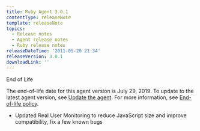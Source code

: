 ```yaml
---
title: Ruby Agent 3.0.1
contentType: releaseNote
template: releaseNote
topics:
  - Release notes
  - Agent release notes
  - Ruby release notes
releaseDateTime: '2011-05-20 21:34'
releaseVersion: 3.0.1
downloadLink: ''
---
```


End of Life

<div className="callout-important">


The end-of-life date for this agent version is July 29, 2019. To update to the latest agent version, see [Update the agent](/docs/agents/manage-apm-agents/installation/update-new-relic-agent). For more information, see [End-of-life policy](/docs/agents/manage-apm-agents/maintenance/new-relic-agent-plugin-end-life-policy).


</div>

*   Updated Real User Monitoring to reduce JavaScript size and improve compatibility, fix a few known bugs